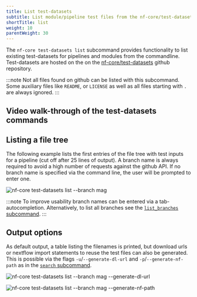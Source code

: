 ```yaml
---
title: List test-datasets
subtitle: List module/pipeline test files from the nf-core/test-datasets
shortTitle: list
weight: 10
parentWeight: 30
---
```



The `nf-core test-datasets list` subcommand provides functionality to list existing test-datasets for pipelines and modules from the commandline.
Test-datasets are hosted on the on the [nf-core/test-datasets](https://github.com/nf-core/test-datasets/) github repository.

:::note
Not all files found on github can be listed with this subcommand.
Some auxiliary files like `README`, or `LICENSE` as well as all files starting with `.` are always ignored.
:::

## Video walk-through of the test-datasets commands

<YouTube id="xGTqpiapn14"/>


## Listing a file tree

The following example lists the first entries of the file tree with test inputs for a pipeline (cut off after 25 lines of output).
A branch name is always required to avoid a high number of requests against the github API.
If no branch name is specified via the command line, the user will be prompted to enter one.

![`nf-core test-datasets list --branch mag`](/images/tools/nf-core-test-datasets-list-mag.svg)

:::note
To improve usability branch names can be entered via a tab-autocompletion. Alternatively, to list all branches see the [`list_branches` subcommand](/docs/nf-core-tools/test-datasets/list_branches).
:::

## Output options

As default output, a table listing the filenames is printed, but download urls or nextflow import statements to reuse the test files can also be generated.
This is possible via the flags `-u`/`--generate-dl-url` and `-p`/`--generate-nf-path` as in the [`search` subcommand](/docs/nf-core-tools/test-datasets/search).

![nf-core test-datasets list --branch mag --generate-dl-url](/images/tools/nf-core-test-datasets-list-url-out.svg)

![nf-core test-datasets list --branch mag --generate-nf-path](/images/tools/nf-core-test-datasets-list-path-out.svg)
